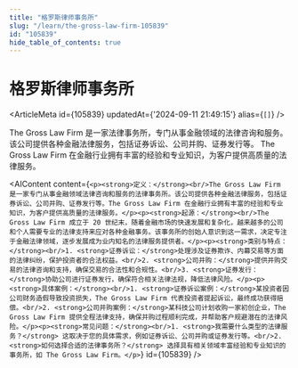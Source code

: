 ```yaml
---
title: "格罗斯律师事务所"
slug: "/learn/the-gross-law-firm-105839"
id: "105839"
hide_table_of_contents: true
---
```



# 格罗斯律师事务所

<ArticleMeta id={105839} updatedAt={'2024-09-11 21:49:15'} alias={`[]`} />
<div className='border-solid border-b border-t-0 my-4 border-[var(--ifm-color-gray-300)]' />

The Gross Law Firm 是一家法律事务所，专门从事金融领域的法律咨询和服务。该公司提供各种金融法律服务，包括证券诉讼、公司并购、证券发行等。 The Gross Law Firm 在金融行业拥有丰富的经验和专业知识，为客户提供高质量的法律服务。

<AIContent content={`<p><strong>定义：</strong><br/>The Gross Law Firm 是一家专门从事金融领域法律咨询和服务的法律事务所。该公司提供各种金融法律服务，包括证券诉讼、公司并购、证券发行等。The Gross Law Firm 在金融行业拥有丰富的经验和专业知识，为客户提供高质量的法律服务。</p><p><strong>起源：</strong><br/>The Gross Law Firm 成立于 20 世纪末，随着金融市场的快速发展和复杂化，越来越多的公司和个人需要专业的法律支持来应对各种金融事务。该事务所的创始人意识到这一需求，决定专注于金融法律领域，逐步发展成为业内知名的法律服务提供者。</p><p><strong>类别与特点：</strong><br/>1. <strong>证券诉讼：</strong>处理涉及证券欺诈、内幕交易等方面的法律纠纷，保护投资者的合法权益。<br/>2. <strong>公司并购：</strong>提供并购交易的法律咨询和支持，确保交易的合法性和合规性。<br/>3. <strong>证券发行：</strong>协助公司进行证券发行，确保符合相关法律法规，降低法律风险。</p><p><strong>具体案例：</strong><br/>1. <strong>证券诉讼案例：</strong>某投资者因公司财务造假导致投资损失，The Gross Law Firm 代表投资者提起诉讼，最终成功获得赔偿。<br/>2. <strong>公司并购案例：</strong>某科技公司计划收购一家初创企业，The Gross Law Firm 提供全程法律支持，确保并购过程顺利完成，并帮助客户规避潜在的法律风险。</p><p><strong>常见问题：</strong><br/>1. <strong>我需要什么类型的法律服务？</strong> 这取决于您的具体需求，例如证券诉讼、公司并购或证券发行等。<br/>2. <strong>如何选择合适的法律事务所？</strong> 选择具有相关领域丰富经验和专业知识的事务所，如 The Gross Law Firm。</p>`} id={105839} />
